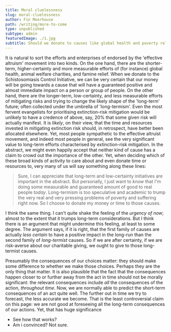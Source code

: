 ```yaml
---
title: Moral cluelessness
slug: moral-cluelessness
author: Fin Moorhouse
path: /writing/more-to-come
type: unpublished
subtype: admin
featuredImage: ./1.jpg
subtitle: Should we donate to causes like global health and poverty relief over very long-term causes because we can be more certain that they do good?
---
```


It is natural to sort the efforts and enterprises of endorsed by the 'effective altruism' movement into two kinds. On the one hand, there are the shorter-term, higher-certainty and more measurable efforts of (for instance) global health, animal welfare charities, and famine relief. When we donate to the Schistosomiasis Control Initiative, we can be very certain that our money will be going towards a cause that will have a guaranteed positive and almost immediate impact on a person or group of people. On the other hand, there are the longer-term, low-certainty, and less measurable efforts of mitigating risks and trying to change the likely shape of the 'long-term' future; often collected under the umbrella of 'long-termism'. Even the most fervent evangelists for prioritising extinction-risk mitigation would be unlikely to have a credence of above, say, 20% that some given risk will actually manifest. It is _likely_, on their view, that the time and resources invested in mitigating extinction risk should, in retrospect, have better been allocated elsewhere. Yet, most people sympathetic to the effective altruist movement, and indeed most people in general, see the very significant value to long-term efforts characterised by extinction-risk mitigation. In the abstract, we might even happily accept that neither kind of cause has a claim to crowd out the importance of the other. Yet, when deciding which of these broad kinds of activity to care about and even donate time or resources to, very many of us will say something along these lines:

> Sure, I can appreciate that long-term and low-certainty initiatives are important in the abstract. But personally, I just want to _know_ that I'm doing some measurable and guaranteed amount of good to real people _today_. Long-termism is too speculative and academic to trump the very real and very pressing problems of poverty and suffering right now. So I choose to donate my money or time to those causes.

I think the same thing. I can't quite shake the feeling of the _urgency of now_; almost to the extent that it trumps long-term considerations. But I think there is an argument that might undermine this feeling, at least to some degree. The argument says, if it is right, that the first family of causes are actually _less certain_ to have a positive impact in the long-run than the second family of _long-termist_ causes. So if we are after certainty, if we are risk-averse about our charitable giving, we ought to give to those long-termist causes.

Presumably the consequences of our choices matter: they should make some difference to whether we make those choices. Perhaps they are the only thing that matter. It is also plausible that the fact that the consequences happen closer to or further away from the act in time should not be morally significant: the relevant consequences include _all_ the consequences of the action, _throughout time_. Now, we are normally able to predict the short-term consequences of an act quite well. The further out in time we try to forecast, the less accurate we become. That is the least controversial claim on this page: we are not good at foreseeing all the long-term consequences of our actions. Yet, that has huge significance

- See how that works?
- Am i convinced? Not sure.
